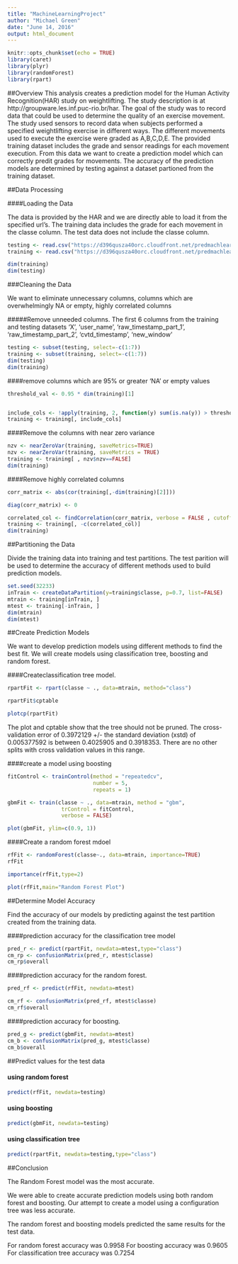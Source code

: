 ```yaml
---
title: "MachineLearningProject"
author: "Michael Green"
date: "June 14, 2016"
output: html_document
---
```


```r
knitr::opts_chunk$set(echo = TRUE)
library(caret)
library(plyr)
library(randomForest)
library(rpart)

```
##Overview
This analysis creates a prediction model for the Human Activity Recognition(HAR) study on weightlifting. The study description is at http://groupware.les.inf.puc-rio.br/har. The goal of the study was to record data that could be used to determine the quality of an exercise movement.
The study used sensors to record data when subjects performed a specified weightlifting exercise in different ways. The different movements used to execute the exercise were graded as A,B,C,D,E. The provided training dataset includes the grade and sensor readings for each movement execution. From this data we want to create a prediction model which can correctly predit grades for movements. The accuracy of the prediction models are determined by testing against a dataset partioned from the training dataset. 

##Data Processing

####Loading the Data

The data is provided by the HAR and we are directly able to load it from the specified url's. The training data includes the grade for each movement in the classe column. The test data does not include the classe column.

```r
testing <- read.csv("https://d396qusza40orc.cloudfront.net/predmachlearn/pml-testing.csv")
training <- read.csv("https://d396qusza40orc.cloudfront.net/predmachlearn/pml-training.csv")

dim(training)
dim(testing)

```


###Cleaning the Data

We want to eliminate unnecessary columns, columns which are overwhelmingly NA or empty, highly correlated columns

#####Remove unneeded columns. The first 6 columns from the training and testing datasets
'X',  'user_name', 'raw_timestamp_part_1', 'raw_timestamp_part_2', 'cvtd_timestamp', 'new_window'

```r

testing <- subset(testing, select=-c(1:7))
training <- subset(training, select=-c(1:7))
dim(testing)
dim(training)
```

####remove  columns which are 95% or greater 'NA' or empty values

```r
threshold_val <- 0.95 * dim(training)[1]


include_cols <- !apply(training, 2, function(y) sum(is.na(y)) > threshold_val || sum(y=="") > threshold_val)
training <- training[, include_cols]
```
####Remove the columns with near zero variance

```r
nzv <- nearZeroVar(training, saveMetrics=TRUE)
nzv <- nearZeroVar(training, saveMetrics = TRUE)
training <- training[ , nzv$nzv==FALSE] 
dim(training)
```

####Remove highly correlated columns

```r
corr_matrix <- abs(cor(training[,-dim(training)[2]]))

diag(corr_matrix) <- 0

correlated_col <- findCorrelation(corr_matrix, verbose = FALSE , cutoff = .95)
training <- training[, -c(correlated_col)]
dim(training)
```

##Partitioning the Data

Divide the training data into training and test partitions. The test parition will be used to determine the accuracy of different methods used to build prediction models.
```r

set.seed(32233)
inTrain <- createDataPartition(y=training$classe, p=0.7, list=FALSE)
mtrain <- training[inTrain, ] 
mtest <- training[-inTrain, ]
dim(mtrain) 
dim(mtest)
```

##Create Prediction Models

We want to develop prediction models using different methods to find the best fit.
We will create models using classification tree, boosting and random forest.

####Createclassification tree model.

```r

rpartFit <- rpart(classe ~ ., data=mtrain, method="class")

rpartFit$cptable

plotcp(rpartFit)


```

The plot and cptable show that the tree should not be pruned. The cross-validation error of 0.3972129 +/- the standard deviation (xstd) of 0.005377592 is between 0.4025905 and
0.3918353. There are no other splits with cross validation values in this range.


####create a model using boosting

```r
fitControl <- trainControl(method = "repeatedcv",
                           number = 5,
                           repeats = 1)

gbmFit <- train(classe ~ ., data=mtrain, method = "gbm",
                 trControl = fitControl,
                 verbose = FALSE)

```



```r
plot(gbmFit, ylim=c(0.9, 1))

```

####Create a random forest mdoel

```r


rfFit <- randomForest(classe~., data=mtrain, importance=TRUE)
rfFit

importance(rfFit,type=2)
```


```r
plot(rfFit,main="Random Forest Plot")
```


##Determine Model Accuracy

Find the accuracy of our models by predicting against the test partition created from the training data.

####prediction accuracy for the classification tree model

```r
pred_r <- predict(rpartFit, newdata=mtest,type="class")
cm_rp <- confusionMatrix(pred_r, mtest$classe)
cm_rp$overall

```

####prediction accuracy for the random forest.

```r
pred_rf <- predict(rfFit, newdata=mtest)

cm_rf <- confusionMatrix(pred_rf, mtest$classe)
cm_rf$overall

```
####prediction accuracy for boosting.

```r
pred_g <- predict(gbmFit, newdata=mtest)
cm_b <- confusionMatrix(pred_g, mtest$classe)
cm_b$overall
```

##Predict values for the test data 

#### using random forest
```r
predict(rfFit, newdata=testing)

```

#### using boosting

```r
predict(gbmFit, newdata=testing)

```

#### using classification tree

```r
predict(rpartFit, newdata=testing,type="class")

```

##Conclusion

The Random Forest model was the most accurate.

We were able to create accurate prediction models using both random forest and boosting. Our attempt to create a model using a configuration tree was less accurate.

The random forest and boosting models predicted the same results for the test data.

For random forest accuracy was 0.9958 
For boosting accuracy was 0.9605
For classification tree accuracy was 0.7254

